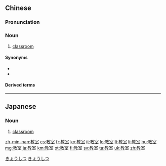 {{also|敎室}}
==Chinese==
{{zh-forms}}
{{wikipedia|lang=zh}}

===Pronunciation===
{{zh-pron
|m=jiào室
|c=gaau3 sat1
|h=pfs=kau-sṳt
|mn=kàu-sek
|w=2jiau seq
|ma=y
|cat=n
}}

===Noun===
{{zh-noun}}

# [[classroom]] {{zh-mw|間}}

====Synonyms====
* {{zh-l|講堂}}
* {{zh-l|課堂}}

====Derived terms====
{{zh-der|階梯教室|媽媽教室}}

{{zh-cat|Education|Rooms|Beginning}}

----

==Japanese==
{{wikipedia|lang=ja}}
{{ja-kanjitab|きょう|しつ|yomi=on}}

===Noun===
{{ja-noun|きょうしつ}}

# [[classroom]]

[[Category:ja:Education|きょうしつ]]
[[Category:ja:Rooms|きょうしつ]]

[[zh-min-nan:教室]]
[[cs:教室]]
[[fr:教室]]
[[ko:教室]]
[[it:教室]]
[[lo:教室]]
[[lt:教室]]
[[li:教室]]
[[hu:教室]]
[[mg:教室]]
[[ja:教室]]
[[km:教室]]
[[pt:教室]]
[[fi:教室]]
[[sv:教室]]
[[ta:教室]]
[[uk:教室]]
[[zh:教室]]
